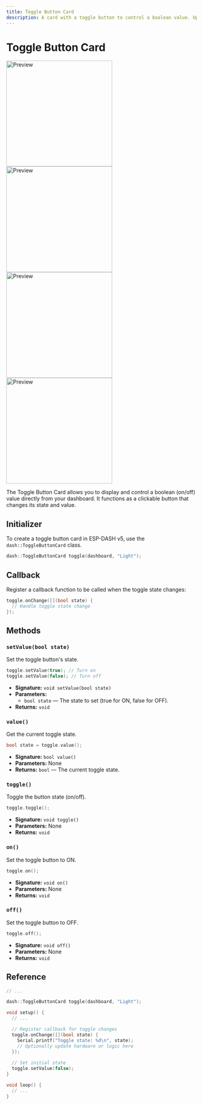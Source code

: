 ```yaml
---
title: Toggle Button Card
description: A card with a toggle button to control a boolean value. Updated for ESP-DASH v5 API.
---
```



# Toggle Button Card

<div className='my-6 flex flex-row overflow-auto flex-wrap items-center gap-3'>
  <img className="hidden dark:block" src="/img/v5/cards/dark/toggle-button-false.png" width="280px" alt="Preview" />
  <img className="dark:hidden" src="/img/v5/cards/light/toggle-button-false.png" width="280px" alt="Preview" />

  <img className="hidden dark:block" src="/img/v5/cards/dark/toggle-button-true.png" width="280px" alt="Preview" />
  <img className="dark:hidden" src="/img/v5/cards/light/toggle-button-true.png" width="280px" alt="Preview" />
</div>

The Toggle Button Card allows you to display and control a boolean (on/off) value directly from your dashboard. It functions as a clickable button that changes its state and value.

## Initializer

To create a toggle button card in ESP-DASH v5, use the `dash::ToggleButtonCard` class.

```cpp
dash::ToggleButtonCard toggle(dashboard, "Light");
```

## Callback

Register a callback function to be called when the toggle state changes:
```cpp
toggle.onChange([](bool state) {
  // Handle toggle state change
});
```

## Methods

### `setValue(bool state)`
Set the toggle button's state.
```cpp
toggle.setValue(true); // Turn on
toggle.setValue(false); // Turn off
```
- **Signature:** `void setValue(bool state)`
- **Parameters:**
  - `bool state` — The state to set (true for ON, false for OFF).
- **Returns:** `void`

### `value()`
Get the current toggle state.
```cpp
bool state = toggle.value();
```
- **Signature:** `bool value()`
- **Parameters:** None
- **Returns:** `bool` — The current toggle state.

### `toggle()`
Toggle the button state (on/off).
```cpp
toggle.toggle();
```
- **Signature:** `void toggle()`
- **Parameters:** None
- **Returns:** `void`

### `on()`
Set the toggle button to ON.
```cpp
toggle.on();
```
- **Signature:** `void on()`
- **Parameters:** None
- **Returns:** `void`

### `off()`
Set the toggle button to OFF.
```cpp
toggle.off();
```
- **Signature:** `void off()`
- **Parameters:** None
- **Returns:** `void`

## Reference

```cpp
// ...

dash::ToggleButtonCard toggle(dashboard, "Light");

void setup() {
  // ...

  // Register callback for toggle changes
  toggle.onChange([](bool state) {
    Serial.printf("Toggle state: %d\n", state);
    // Optionally update hardware or logic here
  });
  
  // Set initial state
  toggle.setValue(false);
}

void loop() {
  // ...
}
```